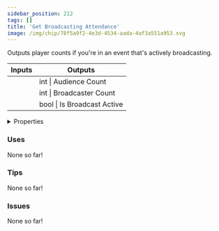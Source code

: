 ```yaml
---
sidebar_position: 212
tags: []
title: 'Get Broadcasting Attendance'
image: /img/chip/78f5a9f2-4e3d-4534-aada-4af3a551a953.svg
---
```


Outputs player counts if you're in an event that's actively broadcasting.



<IChip uuid="78f5a9f2-4e3d-4534-aada-4af3a551a953"/>

<table><thead><tr><th>Inputs</th><th>Outputs</th></tr></thead><tbody><tr><td /><td>int | Audience Count</td></tr><tr><td /><td>int | Broadcaster Count</td></tr><tr><td /><td>bool | Is Broadcast Active</td></tr></tbody></table>

<details>
  <summary>Properties</summary>
  <div>
    <div>
    <table>
      <tbody>
        <tr>
          <td>Is beta required?</td>
          <td>No</td>
        </tr>
        <tr>
          <td>Is chip a trolling risk?</td>
          <td>No</td>
        </tr>
        <tr>
          <td>Is chip a role assignment risk?</td>
          <td>No</td>
        </tr>
        <tr>
          <td>Chip UUID</td>
          <td>78f5a9f2-4e3d-4534-aada-4af3a551a953</td>
        </tr>
        <tr>
          <td>Room availability</td>
          <td>Available everywhere</td>
        </tr>
      </tbody>
    </table>
    </div>
  </div>
</details>

### Uses

None so far!

### Tips

None so far!

### Issues

None so far!
